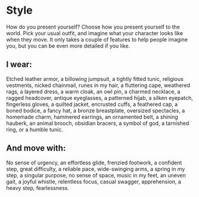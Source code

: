 # Style
How do you present yourself?
Choose how you present yourself
to the world. Pick your usual outfit,
and imagine what your character
looks like when they move. It only
takes a couple of features to help
people imagine you, but you can be
even more detailed if you like.

## I wear:
Etched leather armor, a billowing
jumpsuit, a tightly fitted tunic,
religious vestments, nicked
chainmail, runes in my hair, a
fluttering cape, weathered rags, a
layered dress, a warm cloak, an owl
pin, a charmed necklace, a ragged
headcover, antique eyeglasses, a
patterned hijab, a silken eyepatch,
fingerless gloves, a quilted jacket,
encrusted cuffs, a feathered cap, a
boned bodice, a fancy hat, a bronze
breastplate, oversized spectacles,
a homemade charm, hammered
earrings, an ornamented belt, a
shining hauberk, an animal brooch,
obsidian bracers, a symbol of god,
a tarnished ring, or a humble tunic.

## And move with:
No sense of urgency, an effortless
glide, frenzied footwork, a confident
step, great difficulty, a reliable pace,
wide-swinging arms, a spring in
my step, a singular purpose, no
sense of space, music in my feet,
an uneven gait, a joyful whistle,
relentless focus, casual swagger,
apprehension, a heavy step,
fearlessness.